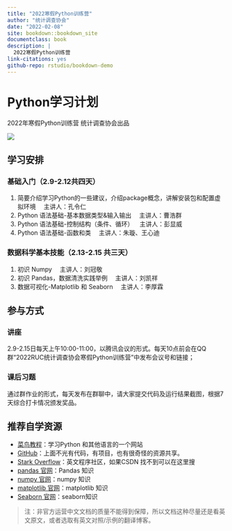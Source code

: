 ```yaml
--- 
title: "2022寒假Python训练营"
author: "统计调查协会"
date: "2022-02-08"
site: bookdown::bookdown_site
documentclass: book
description: |
  2022寒假Python训练营
link-citations: yes
github-repo: rstudio/bookdown-demo
---
```


# Python学习计划{-}

2022年寒假Python训练营 统计调查协会出品

![](image/logo.jpg)

## 学习安排{-}

### 基础入门（2.9-2.12共四天） {-} 

1. 简要介绍学习Python的一些建议，介绍package概念，讲解安装包和配置虚拟环境 &emsp;主讲人：孔令仁
2. Python 语法基础-基本数据类型&输入输出 &emsp;主讲人：曹浩群
3. Python 语法基础-控制结构（条件、循环）&emsp;主讲人：彭显威
4. Python 语法基础-函数和类 &emsp;主讲人：朱璇、王心迪

### 数据科学基本技能（2.13-2.15 共三天）{-}

1. 初识 Numpy &emsp;主讲人：刘冠敬
2. 初识 Pandas，数据清洗实践举例 &emsp;主讲人：刘凯祥
3. 数据可视化-Matplotlib 和 Seaborn &emsp;主讲人：李厚霖

## 参与方式{-}

### 讲座{-}

2.9-2.15日每天上午10:00-11:00，以腾讯会议的形式。每天10点前会在QQ群“2022RUC统计调查协会寒假Python训练营”中发布会议号和链接；

### 课后习题{-}

通过群作业的形式，每天发布在群聊中，请大家提交代码及运行结果截图，根据7天综合打卡情况颁发奖品。

## 推荐自学资源{-}

+ [菜鸟教程](https://www.runoob.com/)：学习Python 和其他语言的一个网站
+ [GitHub](https://github.com/)：上面不光有代码，有项目，也有很奇怪的资源共享。
+ [Stark Overflow](https://stackoverflow.com/)：英文程序社区，如果CSDN 找不到可以在这里搜
+ [pandas 官网](https://pandas.pydata.org/)：Pandas 知识
+ [numpy 官网](https://www.numpy.org.cn/)：numpy 知识
+ [matplotlib 官网](https://matplotlib.org/)：matplotlib 知识
+ [Seaborn 官网](https://seaborn.pydata.org/)：seaborn知识

> 注：非官方运营中文文档的质量不能得到保障，所以文档这种尽量还是看英文原文，或者选取有英文对照/示例的翻译博客。
